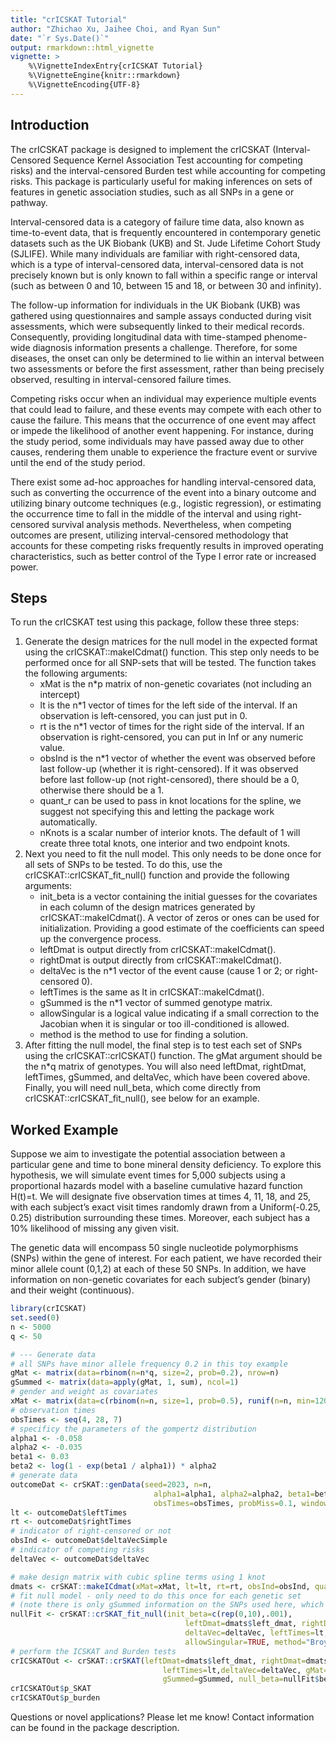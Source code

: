 ```yaml
---
title: "crICSKAT Tutorial"
author: "Zhichao Xu, Jaihee Choi, and Ryan Sun"
date: "`r Sys.Date()`"
output: rmarkdown::html_vignette
vignette: >
    %\VignetteIndexEntry{crICSKAT Tutorial}
    %\VignetteEngine{knitr::rmarkdown}
    %\VignetteEncoding{UTF-8}
---
```


## Introduction 
The crICSKAT package is designed to implement the crICSKAT (Interval-Censored Sequence Kernel Association Test accounting for competing risks) and the interval-censored Burden test while accounting for competing risks. This package is particularly useful for making inferences on sets of features in genetic association studies, such as all SNPs in a gene or pathway.

Interval-censored data is a category of failure time data, also known as time-to-event data, that is frequently encountered in contemporary genetic datasets such as the UK Biobank (UKB) and St. Jude Lifetime Cohort Study (SJLIFE). While many individuals are familiar with right-censored data, which is a type of interval-censored data, interval-censored data is not precisely known but is only known to fall within a specific range or interval (such as between 0 and 10, between 15 and 18, or between 30 and infinity).

The follow-up information for individuals in the UK Biobank (UKB) was gathered using questionnaires and sample assays conducted during visit assessments, which were subsequently linked to their medical records. Consequently, providing longitudinal data with time-stamped phenome-wide diagnosis information presents a challenge. Therefore, for some diseases, the onset can only be determined to lie within an interval between two assessments or before the first assessment, rather than being precisely observed, resulting in interval-censored failure times.

Competing risks occur when an individual may experience multiple events that could lead to failure, and these events may compete with each other to cause the failure. This means that the occurrence of one event may affect or impede the likelihood of another event happening. For instance, during the study period, some individuals may have passed away due to other causes, rendering them unable to experience the fracture event or survive until the end of the study period.

There exist some ad-hoc approaches for handling interval-censored data, such as converting the occurrence of the event into a binary outcome and utilizing binary outcome techniques (e.g., logistic regression), or estimating the occurrence time to fall in the middle of the interval and using right-censored survival analysis methods. Nevertheless, when competing outcomes are present, utilizing interval-censored methodology that accounts for these competing risks frequently results in improved operating characteristics, such as better control of the Type I error rate or increased power.

## Steps

To run the crICSKAT test using this package, follow these three steps:

1. Generate the design matrices for the null model in the expected format using the crICSKAT::makeICdmat() function. This step only needs to be performed once for all SNP-sets that will be tested. The function takes the following arguments:
    - xMat is the n*p matrix of non-genetic covariates (not including an intercept)
    - lt is the n*1 vector of times for the left side of the interval. If an observation is left-censored, you can just put in 0.
    - rt is the n*1 vector of times for the right side of the interval. If an observation is right-censored, you can put in Inf or any numeric value.
    - obsInd is the n*1 vector of whether the event was observed before last follow-up (whether it is right-censored). If it was observed before last follow-up (not right-censored), there should be a 0, otherwise there should be a 1.
    - quant_r can be used to pass in knot locations for the spline, we suggest not specifying this and letting the package work automatically.
    - nKnots is a scalar number of interior knots. The default of 1 will create three total knots, one interior and two endpoint knots.

2. Next you need to fit the null model. This only needs to be done once for all sets of SNPs to be tested. To do this, use the crICSKAT::crICSKAT_fit_null() function and provide the following arguments:
    - init_beta is a vector containing the initial guesses for the covariates in each column of the design matrices generated by crICSKAT::makeICdmat(). A vector of zeros or ones can be used for initialization. Providing a good estimate of the coefficients can speed up the convergence process.
    - leftDmat is output directly from crICSKAT::makeICdmat().
    - rightDmat is output directly from crICSKAT::makeICdmat().
    - deltaVec is the n*1 vector of the event cause (cause 1 or 2; or right-censored 0).
    - leftTimes is the same as lt in crICSKAT::makeICdmat().
    - gSummed is the n*1 vector of summed genotype matrix.
    - allowSingular is a logical value indicating if a small correction to the Jacobian when it is singular or too ill-conditioned is allowed.
    - method is the method to use for finding a solution.

3. After fitting the null model, the final step is to test each set of SNPs using the crICSKAT::crICSKAT() function. The gMat argument should be the n*q matrix of genotypes. You will also need leftDmat, rightDmat, leftTimes, gSummed, and deltaVec, which have been covered above. Finally, you will need null_beta, which come directly from crICSKAT::crICSKAT_fit_null(), see below for an example.

## Worked Example 

Suppose we aim to investigate the potential association between a particular gene and time to bone mineral density deficiency. To explore this hypothesis, we will simulate event times for 5,000 subjects using a proportional hazards model with a baseline cumulative hazard function H(t)=t. We will designate five observation times at times 4, 11, 18, and 25, with each subject's exact visit times randomly drawn from a Uniform(-0.25, 0.25) distribution surrounding these times. Moreover, each subject has a 10% likelihood of missing any given visit.

The genetic data will encompass 50 single nucleotide polymorphisms (SNPs) within the gene of interest. For each patient, we have recorded their minor allele count (0,1,2) at each of these 50 SNPs. In addition, we have information on non-genetic covariates for each subject's gender (binary) and their weight (continuous).

```r
library(crICSKAT)
set.seed(0)
n <- 5000
q <- 50

# --- Generate data
# all SNPs have minor allele frequency 0.2 in this toy example
gMat <- matrix(data=rbinom(n=n*q, size=2, prob=0.2), nrow=n)
gSummed <- matrix(data=apply(gMat, 1, sum), ncol=1)
# gender and weight as covariates
xMat <- matrix(data=c(rbinom(n=n, size=1, prob=0.5), runif(n=n, min=120, max=200)), nrow=n)
# observation times
obsTimes <- seq(4, 28, 7)
# specificy the parameters of the gompertz distribution
alpha1 <- -0.058
alpha2 <- -0.035
beta1 <- 0.03
beta2 <- log(1 - exp(beta1 / alpha1)) * alpha2
# generate data
outcomeDat <- crSKAT::genData(seed=2023, n=n, 
                                alpha1=alpha1, alpha2=alpha2, beta1=beta1, beta2=beta2,
                                obsTimes=obsTimes, probMiss=0.1, windowHalf=.25)
lt <- outcomeDat$leftTimes
rt <- outcomeDat$rightTimes
# indicator of right-censored or not
obsInd <- outcomeDat$deltaVecSimple
# indicator of competing risks
deltaVec <- outcomeDat$deltaVec

# make design matrix with cubic spline terms using 1 knot
dmats <- crSKAT::makeICdmat(xMat=xMat, lt=lt, rt=rt, obsInd=obsInd, quant_r=NULL, nKnots=1)
# fit null model - only need to do this once for each genetic set 
# (note there is only gSummed information on the SNPs used here, which will be constant)
nullFit <- crSKAT::crSKAT_fit_null(init_beta=c(rep(0,10),.001), 
                                       leftDmat=dmats$left_dmat, rightDmat=dmats$right_dmat,
                                       deltaVec=deltaVec, leftTimes=lt, gSummed=gSummed, 
                                       allowSingular=TRUE, method="Broyden")
# perform the ICSKAT and Burden tests
crICSKATOut <- crSKAT::crSKAT(leftDmat=dmats$left_dmat, rightDmat=dmats$right_dmat, 
                                  leftTimes=lt,deltaVec=deltaVec, gMat=gMat, 
                                  gSummed=gSummed, null_beta=nullFit$beta_fit, pvalue=TRUE)
crICSKATOut$p_SKAT
crICSKATOut$p_burden
```

Questions or novel applications? Please let me know! Contact information can be found in the package description.



